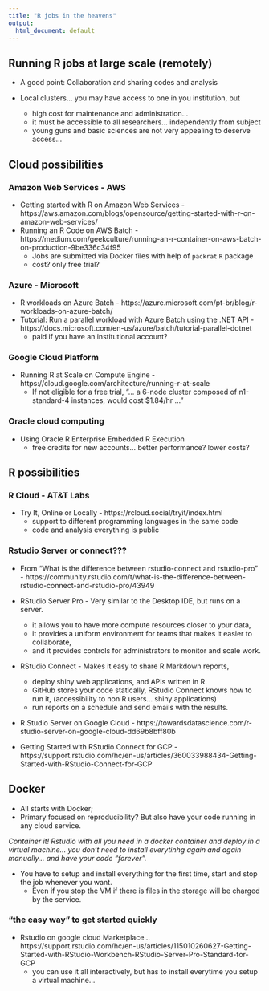 ```yaml
---
title: "R jobs in the heavens"
output:
  html_document: default
---
```


## Running R jobs at large scale (remotely)

* A good point: Collaboration and sharing codes and analysis

* Local clusters... you may have access to one in you institution, but
    + high cost for maintenance and administration...
    + it must be accessible to all researchers... independently from subject
    + young guns and basic sciences are not very appealing to deserve access...
    
## Cloud possibilities    
    
### Amazon Web Services - AWS
* Getting started with R on Amazon Web Services - https://aws.amazon.com/blogs/opensource/getting-started-with-r-on-amazon-web-services/
* Running an R Code on AWS Batch - https://medium.com/geekculture/running-an-r-container-on-aws-batch-on-production-9be336c34f95
    + Jobs are submitted via Docker files with help of `packrat` `R` package 
    + cost? only free trial?
    
### Azure - Microsoft
* R workloads on Azure Batch - https://azure.microsoft.com/pt-br/blog/r-workloads-on-azure-batch/
* Tutorial: Run a parallel workload with Azure Batch using the .NET API - https://docs.microsoft.com/en-us/azure/batch/tutorial-parallel-dotnet
    + paid if you have an institutional account?

### Google Cloud Platform
* Running R at Scale on Compute Engine - https://cloud.google.com/architecture/running-r-at-scale
    + If not eligible for a free trial, "... a 6-node cluster composed of n1-standard-4 instances, would cost $1.84/hr ..."
    
### Oracle cloud computing
* Using Oracle R Enterprise Embedded R Execution
    + free credits for new accounts... better performance? lower costs?

    
## R possibilities

### R Cloud - AT&T Labs
* Try It, Online or Locally - https://rcloud.social/tryit/index.html
    + support to different programming languages in the same code
    + code and analysis everything is public

### Rstudio Server or connect???
* From "What is the difference between rstudio-connect and rstudio-pro" - https://community.rstudio.com/t/what-is-the-difference-between-rstudio-connect-and-rstudio-pro/43949

* RStudio Server Pro - Very similar to the Desktop IDE, but runs on a server. 
    + it allows you to have more compute resources closer to your data, 
    + it provides a uniform environment for teams that makes it easier to collaborate, 
    + and it provides controls for administrators to monitor and scale work.

* RStudio Connect - Makes it easy to share R Markdown reports, 
    + deploy shiny web applications, and APIs written in R. 
    + GitHub stores your code statically, RStudio Connect knows how to run it, (accessibility to non R users... shiny applications)
    + run reports on a schedule and send emails with the results.

* R Studio Server on Google Cloud - https://towardsdatascience.com/r-studio-server-on-google-cloud-dd69b8bff80b

* Getting Started with RStudio Connect for GCP - https://support.rstudio.com/hc/en-us/articles/360033988434-Getting-Started-with-RStudio-Connect-for-GCP

## Docker
* All starts with Docker;
* Primary focused on reproducibility? But also have your code running in any cloud service.

*Container it! Rstudio with all you need in a docker container and deploy in a virtual machine... you don't need to install everytinhg again and again manually... and have your code "forever".*

* You have to setup and install everything for the first time, start and stop the job whenever you want. 
    + Even if you stop the VM if there is files in the storage will be charged by the service.

### "the easy way" to get started quickly
* Rstudio on google cloud Marketplace... https://support.rstudio.com/hc/en-us/articles/115010260627-Getting-Started-with-RStudio-Workbench-RStudio-Server-Pro-Standard-for-GCP
    + you can use it all interactively, but has to install everytime you setup a virtual machine...



